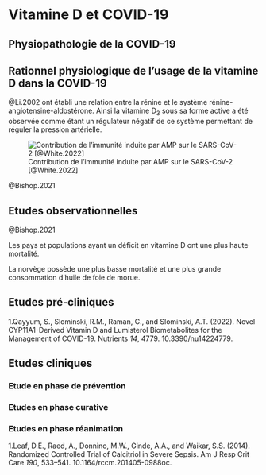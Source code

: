 # Vitamine D et COVID-19

## Physiopathologie de la COVID-19

## Rationnel physiologique de l'usage de la vitamine D dans la COVID-19

@Li.2002 ont établi une relation entre la rénine et le système rénine-angiotensine-aldostérone. Ainsi la vitamine D~3~ sous sa forme active a été observée comme étant un régulateur négatif de ce système permettant de réguler la pression artérielle.

![Contribution de l'immunité induite par AMP sur le SARS-CoV-2 [@White.2022]](figures/vd-amp.png)


@Bishop.2021

## Etudes observationnelles

@Bishop.2021

Les pays et populations ayant un déficit en vitamine D ont une plus haute mortalité.

La norvège possède une plus basse mortalité et une plus grande consommation d'huile de foie de morue.


## Etudes pré-cliniques

1.Qayyum, S., Slominski, R.M., Raman, C., and Slominski, A.T. (2022). Novel CYP11A1-Derived Vitamin D and Lumisterol Biometabolites for the Management of COVID-19. Nutrients *14*, 4779. 10.3390/nu14224779.

## Etudes cliniques

### Etude en phase de prévention

### Etudes en phase curative

### Etudes en phase réanimation


1.Leaf, D.E., Raed, A., Donnino, M.W., Ginde, A.A., and Waikar, S.S. (2014). Randomized Controlled Trial of Calcitriol in Severe Sepsis. Am J Resp Crit Care *190*, 533--541. 10.1164/rccm.201405-0988oc.
